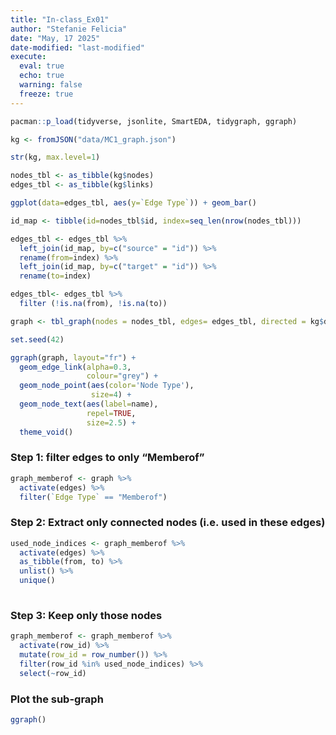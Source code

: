 ```yaml
---
title: "In-class_Ex01"
author: "Stefanie Felicia"
date: "May, 17 2025"
date-modified: "last-modified"
execute: 
  eval: true
  echo: true
  warning: false
  freeze: true
---
```


```r
pacman::p_load(tidyverse, jsonlite, SmartEDA, tidygraph, ggraph)
```

```r
kg <- fromJSON("data/MC1_graph.json")
```

```r
str(kg, max.level=1)
```

```r
nodes_tbl <- as_tibble(kg$nodes)
edges_tbl <- as_tibble(kg$links)
```

```r
ggplot(data=edges_tbl, aes(y=`Edge Type`)) + geom_bar()
```

```r
id_map <- tibble(id=nodes_tbl$id, index=seq_len(nrow(nodes_tbl)))
```

```r
edges_tbl <- edges_tbl %>%
  left_join(id_map, by=c("source" = "id")) %>%
  rename(from=index) %>%
  left_join(id_map, by=c("target" = "id")) %>%
  rename(to=index)
```

```r
edges_tbl<- edges_tbl %>% 
  filter (!is.na(from), !is.na(to))
```

```r
graph <- tbl_graph(nodes = nodes_tbl, edges= edges_tbl, directed = kg$directed)
```

```r
set.seed(42)
```

```r
ggraph(graph, layout="fr") + 
  geom_edge_link(alpha=0.3,
                 colour="grey") +
  geom_node_point(aes(color='Node Type'), 
                  size=4) +
  geom_node_text(aes(label=name), 
                 repel=TRUE, 
                 size=2.5) +
  theme_void()
```

### Step 1: filter edges to only "Memberof"

```r
graph_memberof <- graph %>%
  activate(edges) %>%
  filter(`Edge Type` == "Memberof")
```

### Step 2: Extract only connected nodes (i.e. used in these edges)

```r
used_node_indices <- graph_memberof %>%
  activate(edges) %>%
  as_tibble(from, to) %>%
  unlist() %>%
  unique()
  
```

### Step 3: Keep only those nodes

```r
graph_memberof <- graph_memberof %>%
  activate(row_id) %>%
  mutate(row_id = row_number()) %>%
  filter(row_id %in% used_node_indices) %>%
  select(~row_id)
```

### Plot the sub-graph

```r
ggraph()
```
